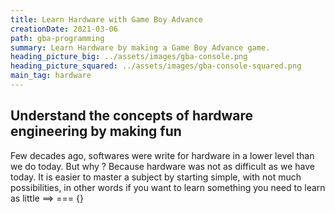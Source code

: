 ```yaml
---
title: Learn Hardware with Game Boy Advance
creationDate: 2021-03-06
path: gba-programming
summary: Learn Hardware by making a Game Boy Advance game.
heading_picture_big: ../assets/images/gba-console.png
heading_picture_squared: ../assets/images/gba-console-squared.png
main_tag: hardware
---
```


## Understand the concepts of hardware engineering by making fun

Few decades ago, softwares were write for hardware in a lower level than we do today. But why ?
Because hardware was not as difficult as we have today. It is easier to master a subject by starting simple, with not much possibilities, in other words if you want to learn something you need to learn as little
==> === {}
